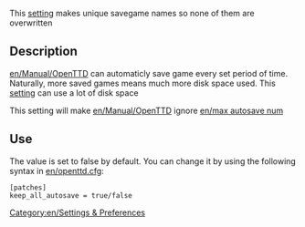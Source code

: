 [[Category:en/Settings & Preferences]]

This [[en/Archive/Manual/Settings/Advanced Settings|setting]] makes unique savegame names so none of them are overwritten

== Description ==

[[en/Manual/OpenTTD]] can automaticly save game every set period of time. Naturally, more saved games means much more disk space used. This [[en/Archive/Manual/Settings/Advanced Settings|setting]] can use a lot of disk space

This setting will make [[en/Manual/OpenTTD]] ignore [[en/max autosave num]]

== Use ==

The value is set to false by default. You can change it by using the following syntax in [[en/openttd.cfg]]:
<pre>[patches]
keep_all_autosave = true/false</pre>